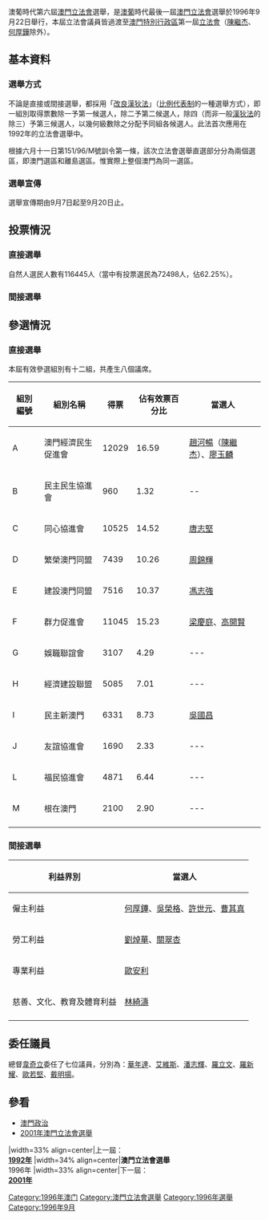 {{選舉基礎資訊
|選舉名稱       = 澳葡政府第六屆立法會選舉
|外文名稱       = 
|外文語言       = 
|選舉地方       = 葡屬澳門
|地方政權       = 澳葡政府
|選舉日期       = 1996年9月22日
|上屆選舉名稱 = 1992年澳門立法會選舉
|上屆選舉年份 = 1992
|下屆選舉名稱 = 2001年澳門立法會選舉
|下屆選舉年份 = 2001
|選舉類型        = 立法會議員選舉
|議席數目        = 23
|選舉席次        = 8（直接選舉）
|選民人數        = 116,445
|總投票數        = 72,498
|總投票百分比     = 62.25
|上屆總投票百分比  = 
|有效選票        = 
|空白選票        = 
|無效選票        = 

|代表圖片1       = 
|代表顏色1       = #99FF33
|候選人1          = 趙河暢
|政治聯繫1       = 澳門經濟民生促進會
|投票數1          =  12029
|上屆投票數1    = 
|投票百分比1    = 16.59
|獲得議席1       = 2
|上屆獲得議席1 = 

|代表圖片2       = 
|代表顏色2       = #00FFCC
|候選人2          = 汪長南
|政治聯繫2       = 民主民生協進會
|投票數2          = 960
|上屆投票數2    = 
|投票百分比2    = 1.32
|獲得議席2       = 0
|上屆獲得議席2 = 

|代表圖片3       =
|代表顏色3       = #F82723
|候選人3          = 唐志堅
|政治聯繫3       =  同心協進會 
|投票數3          = 10525
|上屆投票數3    = 
|投票百分比3    = 14.52
|獲得議席3       = 1
|上屆獲得議席3 =

|代表圖片4       = 
|代表顏色4       = #E67100
|候選人4          = 周錦輝
|政治聯繫4       = 繁榮澳門同盟 
|投票數4          = 7439
|上屆投票數4    = 
|投票百分比4    = 10.26
|獲得議席4       = 1
|上屆獲得議席4 =

|代表圖片5       = 
|代表顏色5       = #E85931
|候選人5          = 馮志強
|政治聯繫5       = 建設澳門同盟
|投票數5          = 7516
|上屆投票數5    = 
|投票百分比5    = 10.37
|獲得議席5       = 1
|上屆獲得議席5 = 

|代表圖片6       =
|代表顏色6       = #2775A5
|候選人6          = 梁慶庭
|政治聯繫6       = 群力促進會 
|投票數6          = 11045
|上屆投票數6    = 
|投票百分比6    = 15.23
|獲得議席6       = 2
|上屆獲得議席6 =

|代表圖片7       = 
|代表顏色7       = #99FF00
|候選人7          = 鄭康樂
|政治聯繫7       = 娛職聯誼會
|投票數7          = 3107
|上屆投票數7    = 
|投票百分比7    = 4.29
|獲得議席7       = 0
|上屆獲得議席7 = 

|代表圖片8       = 
|代表顏色8       = #0000FF
|候選人8          = 陳澤武
|政治聯繫8       = 經濟建設聯盟 
|投票數8          = 5085
|上屆投票數8    = 
|投票百分比8    = 7.01
|獲得議席8       = 0
|上屆獲得議席8 =

|代表圖片9       = 
|代表顏色9       = #106D52
|候選人9          = 吳國昌
|政治聯繫9       = 民主新澳門 
|投票數9          = 6331
|上屆投票數9    = 
|投票百分比9    = 8.73
|獲得議席9       = 1
|上屆獲得議席9 = 

|代表圖片10       = 
|代表顏色10       = #CC6600
|候選人10          = 何思謙
|政治聯繫10       = 友誼協進會
|投票數10          = 1690
|上屆投票數10    = 
|投票百分比10    = 2.33
|獲得議席10       = 0
|上屆獲得議席10 =

|代表圖片11       = 
|代表顏色11       = #FF0000
|候選人11          = 顏延齡
|政治聯繫11       = 福民協進會 
|投票數11          = 4871
|上屆投票數11    = 
|投票百分比11    = 6.44
|獲得議席11       = 0
|上屆獲得議席11 =

|代表圖片12       = 
|代表顏色12       = #33FF00
|候選人12          = 馬若龍
|政治聯繫12       = 根在澳門 
|投票數12          = 2100
|上屆投票數12    = 
|投票百分比12    = 2.90
|獲得議席12       = 0
|上屆獲得議席12 = 

|官職徽章 = Coat of arms of Portuguese Macau (1976-1999).svg
|官職名稱 = 澳門立法會主席
|現任者名稱  = 不詳
|現任者政治聯繫 = 不詳
|繼任者名稱       = 曹其真
|繼任者政治聯繫 = 間接選舉
|選管會網站       = 
}} 
{{澳門政治}}
澳葡時代第六屆[[澳門立法會_(葡屬澳門)|澳門立法會]]選舉，是[[澳葡|澳葡]]時代最後一屆[[澳門立法會_(葡屬澳門)|澳門立法會]]選舉於1996年9月22日舉行，本屆立法會議員皆過渡至[[澳門特別行政區|澳門特別行政區]]第一屆[[澳門特別行政區立法會|立法會]]（[[陳繼杰|陳繼杰]]、[[何厚鏵|何厚鏵]]除外）。

== 基本資料 ==

=== 選舉方式 ===
不論是直接或間接選舉，都採用「[[改良漢狄法|改良漢狄法]]」（[[比例代表制|比例代表制]]的一種選舉方式），即一組別取得票數除一予第一候選人，除二予第二候選人，除四（而非一般[[漢狄法|漢狄法]]的除三）予第三候選人，以幾何級數除之分配予同組各候選人。此法首次應用在1992年的立法會選舉中。

根據六月十一日第151/96/M號訓令第一條，該次立法會選舉直選部分分為兩個選區，即澳門選區和離島選區。惟實際上整個澳門為同一選區。

=== 選舉宣傳 ===
選舉宣傳期由9月7日起至9月20日止。

== 投票情況 ==

=== 直接選舉 ===
自然人選民人數有116445人（當中有投票選民為72498人，佔62.25%）。

=== 間接選舉 ===

== 參選情況 ==
=== 直接選舉 ===
本屆有效參選組別有十二組，共產生八個議席。

{| align=center border=1 class=wikitable
! 組別編號 !! 組別名稱 !! 得票 !! 佔有效票百分比 !! 當選人
|-
| A
| 澳門經濟民生促進會
| 12029
| 16.59
| [[趙河暢|趙河暢]]（[[陳繼杰|陳繼杰]]）、[[廖玉麟_(澳門)|廖玉麟]]
|-
| B
| 民主民生協進會
| 960
| 1.32
| --
|-
| C
| 同心協進會
| 10525
| 14.52
| [[唐志堅|唐志堅]]
|-
| D
| 繁榮澳門同盟  
| 7439
| 10.26
| [[周錦輝|周錦輝]]
|-
| E
| 建設澳門同盟
| 7516
| 10.37
| [[馮志強|馮志強]]
|-
| F
| 群力促進會
| 11045
| 15.23
| [[梁慶庭|梁慶庭]]、[[高開賢|高開賢]]
|-
| G
| 娛職聯誼會
| 3107
| 4.29
| ---
|-
| H
| 經濟建設聯盟
| 5085
| 7.01
| ---
|-
| I
| 民主新澳門 
| 6331
| 8.73
| [[吳國昌|吳國昌]]
|-
| J
| 友誼協進會
| 1690
| 2.33
| ---
|-
| L
| 福民協進會
| 4871
| 6.44
| ---
|-
| M
| 根在澳門
| 2100
| 2.90
| ---
|-
|}

=== 間接選舉 ===
{| align=center border=1 class=wikitable
! 利益界別 !! 當選人
|-
| 僱主利益 
| [[何厚鏵|何厚鏵]]、[[吳榮格|吳榮格]]、[[許世元|許世元]]、[[曹其真|曹其真]]
|-
| 勞工利益 
| [[劉焯華|劉焯華]]、[[關翠杏|關翠杏]]
|-
| 專業利益 
| [[歐安利|歐安利]]
|-
| 慈善、文化、教育及體育利益 
| [[林綺濤|林綺濤]]
|-
|}

== 委任議員 ==
總督[[韋奇立|韋奇立]]委任了七位議員，分別為：[[華年達|華年達]]、[[艾維斯|艾維斯]]、[[潘志輝_(澳門)|潘志輝]]、[[羅立文|羅立文]]、[[羅新耀|羅新耀]]、[[歐若堅|歐若堅]]、[[戴明揚|戴明揚]]。

== 參看 ==
*[[澳門政治|澳門政治]]
*[[2001年澳門立法會選舉|2001年澳門立法會選舉]]

{{start box}}
|width=33% align=center|上一屆：<br />'''[[1992年澳門立法會選舉|1992年]]'''
|width=34% align=center|'''澳門立法會選舉'''<br />1996年
|width=33% align=center|下一屆：<br />'''[[2001年澳門立法會選舉|2001年]]'''
{{end box}}
{{澳門立法會選舉}}
[[Category:1996年澳门|Category:1996年澳门]]
[[Category:澳門立法會選舉|Category:澳門立法會選舉]]
[[Category:1996年選舉|Category:1996年選舉]]
[[Category:1996年9月|Category:1996年9月]]